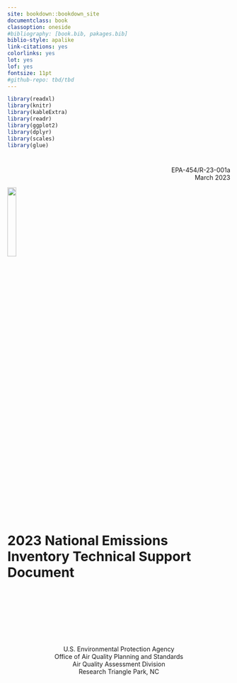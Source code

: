 ```yaml
--- 
site: bookdown::bookdown_site
documentclass: book
classoption: oneside
#bibliography: [book.bib, pakages.bib]
biblio-style: apalike
link-citations: yes
colorlinks: yes
lot: yes
lof: yes
fontsize: 11pt
#github-repo: tbd/tbd
---
```


```r
library(readxl)
library(knitr)
library(kableExtra)
library(readr)
library(ggplot2)
library(dplyr)
library(scales)
library(glue)
```

# {-}

<p style="text-align: right;">EPA-454/R-23-001a<br>
March 2023</p>

![](figures/epa-logo.jpg){width=20%}  
<span style="font-size: 30px;">**2023 National Emissions Inventory Technical Support Document**</span>

<br> <br> <br> <br> <br> <br> <br>

<div style="text-align: center;">
U.S. Environmental Protection Agency <br>
Office of Air Quality Planning and Standards <br>
Air Quality Assessment Division <br>
Research Triangle Park, NC <br>
</div>
